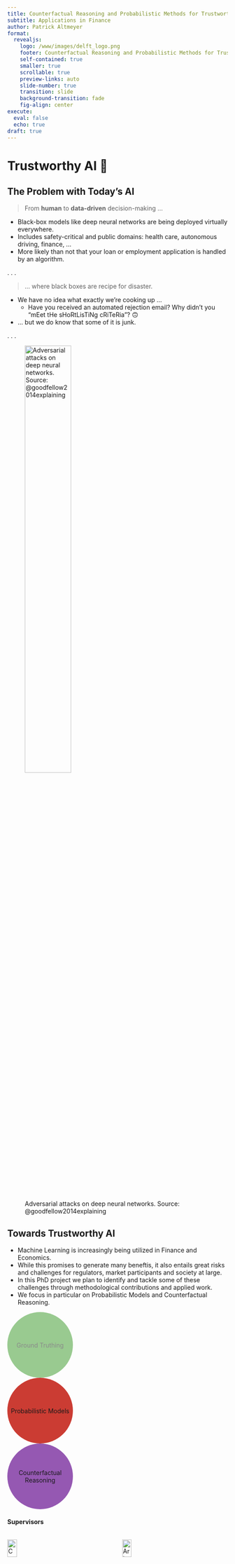 ```yaml
---
title: Counterfactual Reasoning and Probabilistic Methods for Trustworthy AI
subtitle: Applications in Finance
author: Patrick Altmeyer
format: 
  revealjs:
    logo: /www/images/delft_logo.png
    footer: Counterfactual Reasoning and Probabilistic Methods for Trustworthy AI with Applications in Finance --- Patrick Altmeyer
    self-contained: true
    smaller: true
    scrollable: true
    preview-links: auto
    slide-number: true
    transition: slide
    background-transition: fade
    fig-align: center
execute:
  eval: false
  echo: true
draft: true
---
```


# Trustworthy AI 🔮 {background-image="/www/images/trust.jpeg" background-color="black"}

## The Problem with Today's AI

> From **human** to **data-driven** decision-making ...

:::{.incremental}

- Black-box models like deep neural networks are being deployed virtually everywhere.
- Includes safety-critical and public domains: health care, autonomous driving, finance, ... 
- More likely than not that your loan or employment application is handled by an algorithm.

::: 

. . .

> ... where black boxes are recipe for disaster.

:::{.incremental}
- We have no idea what exactly we're cooking up ...
    - Have you received an automated rejection email? Why didn't you "mEet tHe sHoRtLisTiNg cRiTeRia"? 🙃
- ... but we do know that some of it is junk. 
:::

. . .

![Adversarial attacks on deep neural networks. Source: @goodfellow2014explaining](/www/images/panda.png){#fig-panda width=50%}

## Towards Trustworthy AI  {auto-animate=true auto-animate-easing="ease-in-out"}

- Machine Learning is increasingly being utilized in Finance and Economics.
- While this promises to generate many beneftis, it also entails great risks and challenges for regulators, market participants and society at large. 
- In this PhD project we plan to identify and tackle some of these challenges through methodological contributions and applied work. 
- We focus in particular on Probabilistic Models and Counterfactual Reasoning. 

::: {.r-hstack}

::: {data-id="box3" style="background: #389826; width: 150px; height: 150px; border-radius: 50%; display: grid; place-content: center; text-align: center; opacity: 0.5;"}
Ground Truthing
:::

::: {data-id="box2" style="background: #cb3c33; width: 150px; height: 150px; border-radius: 50%; display: grid; place-content: center; text-align: center;"}
Probabilistic Models
:::

::: {data-id="box1" style="background: #9558b2; width: 150px; height: 150px; border-radius: 50%; display: grid; place-content: center; text-align: center;"}
Counterfactual Reasoning
:::
:::

#### Supervisors

::::{.columns}
:::{.column width="50%"}
[![Cynthia C. S. Liem (promotor and daily supervisor)](/www/images/cynthia.jpeg){#fig-cynthia width="30%"}](https://www.cynthialiem.com/)
:::
:::{.column width="50%"}
[![Arie van Deursen (promotor)](/www/images/arie.jpeg){#fig-arie width="30%"}](https://avandeursen.com/)
:::
::::

# Counterfactual Explanations

## [Explaining Black-Box Models through Counterfactuals](https://pretalx.com/juliacon-2022/talk/HU8FVH/)

[![Stable](https://img.shields.io/badge/docs-stable-blue.svg)](https://pat-alt.github.io/CounterfactualExplanations.jl/stable) [![Dev](https://img.shields.io/badge/docs-dev-blue.svg)](https://pat-alt.github.io/CounterfactualExplanations.jl/dev) [![Build Status](https://github.com/pat-alt/CounterfactualExplanations.jl/actions/workflows/CI.yml/badge.svg?branch=main)](https://github.com/pat-alt/CounterfactualExplanations.jl/actions/workflows/CI.yml?query=branch%3Amain) [![Coverage](https://codecov.io/gh/pat-alt/CounterfactualExplanations.jl/branch/main/graph/badge.svg)](https://codecov.io/gh/pat-alt/CounterfactualExplanations.jl)

::::{.columns}
:::{.column width="50%"}

`CounterfactualExplanations.jl` is a package for generating Counterfactual Explanations (CE) and Algorithmic Recourse (AR) for black-box algorithms. Both CE and AR are related tools for explainable artificial intelligence (XAI). While the package is written purely in Julia, it can be used to explain machine learning algorithms developed and trained in other popular programming languages like Python and R. See below for short introduction and other resources or dive straight into the [docs](https://pat-alt.github.io/CounterfactualExplanations.jl/dev).

![Turning a nine (9) into a four (4).](/www/images/MNIST_9to4.png)

:::

:::{.column width="50%"}

![A sad 🐱 on its counterfactual path to its cool dog friends.](https://raw.githubusercontent.com/pat-alt/CounterfactualExplanations.jl/main/docs/src/www/recourse_laplace.gif)

::: 

::::

## [Endogenous Macrodynamics in AR](https://anonymous.4open.science/r/AlgorithmicRecourseDynamics/README.md) - motivation

::::{.columns}

:::{.column width="60%"}

> **TL;DR**: We find that standard implementation of various SOTA approaches to AR can induce substantial domain and model shifts. We argue that these dynamics indicate that individual recourse generates hidden external costs and provide mitigation strategies.

In this work we investigate what happens if Algorithmic Recourse is actually implemented by a large number of individuals. 


@fig-poc illustrates what we mean by Endogenous Macrodynamics in Algorithmic Recourse:

- Panel (a): we have a simple linear classifier trained for binary classification where samples from the negative class (y=0) are marked in blue and samples of the positive class (y=1) are marked in orange
- Panel (b): the implementation of AR for a random subset of individuals leads to a noticable domain shift
- Panel (c): as the classifier is retrained we observe a corresponding model shift [@upadhyay2021robust]
- Panel (d): as this process is repeated, the decision boundary moves away from the target class.

:::

:::{.column width="40%"}
![Proof of concept: repeated implementation of AR leads to domain and model shifts.](/www/images/poc.png){#fig-poc width="70%"}

> We argue that these shifts should be considered as an expected external cost of individual recourse and call for a paradigm shift from individual to collective recourse in these types of situations. We demonstrate empirically that these types of dynamics do in fact occur and introduce mitigation strategies.

:::
::::

# Probabilistic Machine Learning --- Uncertainty Quantification

## [Effortless Bayesian Deep Learning through Laplace Redux](https://pretalx.com/juliacon-2022/talk/Z7MXFS/)

[![Stable](https://img.shields.io/badge/docs-stable-blue.svg)](https://pat-alt.github.io/LaplaceRedux.jl/stable) [![Dev](https://img.shields.io/badge/docs-dev-blue.svg)](https://pat-alt.github.io/LaplaceRedux.jl/dev) [![Build Status](https://github.com/pat-alt/LaplaceRedux.jl/actions/workflows/CI.yml/badge.svg?branch=main)](https://github.com/pat-alt/LaplaceRedux.jl/actions/workflows/CI.yml?query=branch%3Amain) [![Coverage](https://codecov.io/gh/pat-alt/LaplaceRedux.jl/branch/main/graph/badge.svg)](https://codecov.io/gh/pat-alt/LaplaceRedux.jl)

::::{.columns}
:::{.column width="50%"}

`LaplaceRedux.jl` (formerly `BayesLaplace.jl`) is a small package that can be used for effortless Bayesian Deep Learning and Logistic Regression trough Laplace Approximation. It is inspired by this Python [library](https://aleximmer.github.io/Laplace/index.html#setup) and its companion [paper](https://arxiv.org/abs/2106.14806).

![Plugin Approximation (left) and Laplace Posterior (right) for simple artificial neural network.](/www/images/posterior_predictive_mlp.png)

:::

:::{.column width="50%"}
![Simulation of changing posteriour predictive distribution. Image by author.](https://raw.githubusercontent.com/pat-alt/blog/main/posts/effortsless-bayesian-dl/www/intro.gif){width="70%"}
:::

::::

## [`ConformalPrediction.jl`](https://github.com/pat-alt/ConformalPrediction.jl)

[![Stable](https://img.shields.io/badge/docs-stable-blue.svg)](https://pat-alt.github.io/ConformalPrediction.jl/stable/)
[![Dev](https://img.shields.io/badge/docs-dev-blue.svg)](https://pat-alt.github.io/ConformalPrediction.jl/dev/)
[![Build Status](https://github.com/pat-alt/ConformalPrediction.jl/actions/workflows/CI.yml/badge.svg?branch=main)](https://github.com/pat-alt/ConformalPrediction.jl/actions/workflows/CI.yml?query=branch%3Amain)
[![Coverage](https://codecov.io/gh/pat-alt/ConformalPrediction.jl/branch/main/graph/badge.svg)](https://codecov.io/gh/pat-alt/ConformalPrediction.jl)
[![Code Style: Blue](https://img.shields.io/badge/code%20style-blue-4495d1.svg)](https://github.com/invenia/BlueStyle)
[![ColPrac: Contributor’s Guide on Collaborative Practices for Community Packages](https://img.shields.io/badge/ColPrac-Contributor's%20Guide-blueviolet.png)](https://github.com/SciML/ColPrac)
[![Twitter Badge](https://img.shields.io/twitter/url/https/twitter.com/paltmey.svg?style=social&label=Follow%20%40paltmey)](https://twitter.com/paltmey)

`ConformalPrediction.jl` is a package for Uncertainty Quantification (UQ) through Conformal Prediction (CP) in Julia. It is designed to work with supervised models trained in [MLJ](https://alan-turing-institute.github.io/MLJ.jl/dev/) [@blaom2020mlj]. Conformal Prediction is distribution-free, easy-to-understand, easy-to-use and model-agnostic.

![Conformal Prediction in action: Prediction sets for two different samples and changing coverage rates. As coverage grows, so does the size of the prediction sets.](https://raw.githubusercontent.com/pat-alt/blog/main/posts/conformal-prediction/www/medium.gif)

## More Resources 📚

::::{.columns}

:::{.column width="60%"}
> Read on ...

- Blog post introducing CE: [[TDS](https://towardsdatascience.com/individual-recourse-for-black-box-models-5e9ed1e4b4cc)], [[blog](https://www.paltmeyer.com/blog/posts/individual-recourse-for-black-box-models/)].
- Blog post on Laplace Redux: [[TDS](https://towardsdatascience.com/go-deep-but-also-go-bayesian-ab25efa6f7b)], [[blog](https://www.paltmeyer.com/blog/posts/effortsless-bayesian-dl/)].
- Blog post on Conformal Prediction: [[TDS](https://towardsdatascience.com/conformal-prediction-in-julia-351b81309e30)], [[blog](https://www.paltmeyer.com/blog/posts/conformal-prediction/)].

> ... or get involved! 🤗

- [Contributor's Guide](https://www.paltmeyer.com/CounterfactualExplanations.jl/dev/contributing/) for `CounterfactualExplanations.jl`
- [Contributor's Guide](file:///Users/FA31DU/code/ConformalPrediction.jl/docs/build/contribute.html) for `ConformalPrediction.jl`
:::

:::{.column width="40%"}

<img src="/www/images/profile.jpg" height="auto" width="250" style="border-radius:50%; display: block; margin-left: auto; margin-right: auto;">

<div style="text-align: center;">
  <p style="display: inline; vertical-align: middle"> 
    <a href="https://www.linkedin.com/in/patrick-altmeyer-a2a25494/" style="display: inline-block; color: rgb(207, 142, 255) !important;">
      <font style="">
        <img width="60" height="60" src="https://s1g.s3.amazonaws.com/d0fc399dee4218d1e0e0399b8947acab.png" alt="LinkedIn (Personal)" style="border: none; max-width: 100%; height: 60px !important;">
      </font>
    </a>
    <a href="https://twitter.com/paltmey" style="display: inline-block; color: rgb(207, 142, 255) !important;">
      <font style="">
        <img width="60" height="60" src="https://s1g.s3.amazonaws.com/3949237f892004c237021ac9e3182b1d.png" alt="Twitter" style="border: none; max-width: 100%; height: 60px !important;">
      </font>
    </a>
    <a href="https://github.com/pat-alt" style="display: inline-block; color: rgb(207, 142, 255) !important;">
      <font style="">
        <img width="60" height="60" src="https://s1g.s3.amazonaws.com/47f4eb2d0082a8a3611d614b75a09db8.png" alt="Github" style="border: none; max-width: 100%; height: 60px !important;">
      </font>
    </a>
    <a href="https://medium.com/@patrick.altmeyer" style="display: inline-block; color: rgb(207, 142, 255) !important;">
      <font style="">
        <img width="60" height="60" src="https://s1g.s3.amazonaws.com/175f49662614345cb7dbb95fce3f88af.png" alt="Medium" style="border: none; max-width: 100%; height: 60px !important;">
      </font>
    </a>
  </p>
</div>

<img src="/www/images/qr.png" height="auto" width="100" style="display: block; margin-left: auto; margin-right: auto;">
:::

::::

## References 